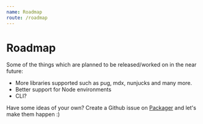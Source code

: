```yaml
---
name: Roadmap
route: /roadmap
---
```


# Roadmap

Some of the things which are planned to be released/worked on in the near future:

- More libraries supported such as pug, mdx, nunjucks and many more.
- Better support for Node environments
- CLI?

Have some ideas of your own? Create a Github issue on [Packager](https://github.com/baryla/packager) and let's make them happen :)
